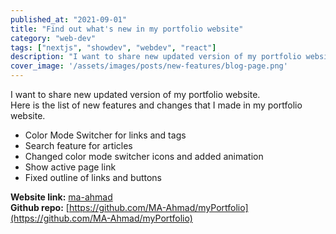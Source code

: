 ```yaml
---
published_at: "2021-09-01"
title: "Find out what's new in my portfolio website"
category: "web-dev"
tags: ["nextjs", "showdev", "webdev", "react"]
description: "I want to share new updated version of my portfolio website. Here is the list of new features and changes I made in my portfolio website."
cover_image: '/assets/images/posts/new-features/blog-page.png'
---
```


I want to share new updated version of my portfolio website.<br />
Here is the list of new features and changes that I made in my portfolio website.<br />

* Color Mode Switcher for links and tags
* Search feature for articles
* Changed color mode switcher icons and added animation
* Show active page link
* Fixed outline of links and buttons

**Website link:** [ma-ahmad](https://my-portfolio-ma-ahmad.vercel.app) <br />
**Github repo:** [https://github.com/MA-Ahmad/myPortfolio](https://github.com/MA-Ahmad/myPortfolio)